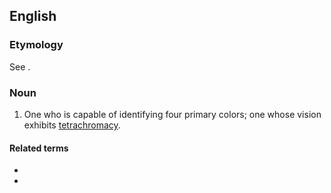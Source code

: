 ==English==

===Etymology===
See {{m|en|tetrachromacy}}.

===Noun===
{{en-noun}}

# One who is capable of identifying four primary colors; one whose vision exhibits [[tetrachromacy]].

====Related terms====
* {{l|en|tetrachromacy}}
* {{l|en|tetrachromatic}}